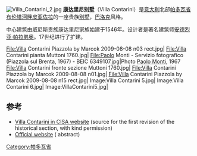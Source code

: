 {{coord|45.543858|N|11.785262|E|type:landmark_region:IT-PD_source:commons|format=dms|name=Villa Contarini|display=title}}
[[Image:Villa_Contarini_2.jpg|thumb]]
'''康达里尼别墅'''（Villa Contarini）是[[意大利|意大利]]北部[[帕多瓦省|帕多瓦省]][[布伦塔河畔皮亚佐拉|布伦塔河畔皮亚佐拉]]的一座贵族[[别墅|别墅]]，[[巴洛克|巴洛克]]风格。

中心建筑由威尼斯贵族康达里尼家族始建于1546年。设计者是著名建筑师[[安德烈亚·帕拉弟奥|安德烈亚·帕拉弟奥]]。17世纪进行了扩建。

<gallery>
File:Villa Contarini Piazzola by Marcok 2009-08-08 n03 rect.jpg|
File:Villa Contarini pianta Muttoni 1760.jpg|
File:Paolo Monti - Servizio fotografico (Piazzola sul Brenta, 1967) - BEIC 6349107.jpg|Photo [[Paolo_Monti|Paolo Monti]], 1967
File:Villa Contarini fronte sezione Muttoni 1760.jpg|
File:Villa Contarini Piazzola by Marcok 2009-08-08 n01.jpg|
File:Villa Contarini Piazzola by Marcok 2009-08-08 n15 rect.jpg|
Image:Villa Contarini 5.jpg|
Image:Villa Contarini 6.jpg|
Image:VillaContarini5.jpg|
</gallery>

== 参考 ==
*[https://web.archive.org/web/20071217070652/http://www.cisapalladio.org/veneto/scheda.php?architettura=1&sezione=4&lingua=e Villa Contarini in CISA website] (source for the first revision of the historical section, with kind permission)
*[http://www.villacontarini.eu Official website] {{Wayback|url=http://www.villacontarini.eu/ |date=20220420001223 }} {{it icon}} ({{en icon}} abstract)
[[Category:帕多瓦省|Category:帕多瓦省]]
